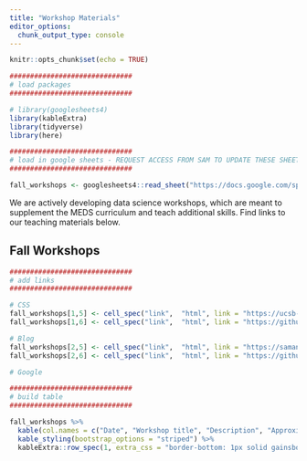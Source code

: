 ```yaml
---
title: "Workshop Materials"
editor_options: 
  chunk_output_type: console
---
```


```r
knitr::opts_chunk$set(echo = TRUE)

##############################
# load packages
##############################

# library(googlesheets4)
library(kableExtra)
library(tidyverse)
library(here)

##############################
# load in google sheets - REQUEST ACCESS FROM SAM TO UPDATE THESE SHEETS
##############################

fall_workshops <- googlesheets4::read_sheet("https://docs.google.com/spreadsheets/d/1C3YARs0diRMo2FF0VguO1B8uPByP7lNCkxLym-APV_0/edit?usp=sharing") 
```

We are actively developing data science workshops, which are meant to supplement the MEDS curriculum and teach additional skills. Find links to our teaching materials below.

## Fall Workshops

```r
##############################
# add links
##############################

# CSS
fall_workshops[1,5] <- cell_spec("link",  "html", link = "https://ucsb-meds.github.io/customizing-websites-css/#1")
fall_workshops[1,6] <- cell_spec("link",  "html", link = "https://github.com/UCSB-MEDS/customizing-websites-css")

# Blog
fall_workshops[2,5] <- cell_spec("link",  "html", link = "https://samanthacsik.github.io/posts/2021-09-21-my-first-test-post/")
fall_workshops[2,6] <- cell_spec("link",  "html", link = "https://github.com/UCSB-MEDS/writing-blogposts")

# Google

##############################
# build table 
##############################

fall_workshops %>% 
  kable(col.names = c("Date", "Workshop title", "Description", "Approximate duration", "Presentation materials", "GitHub repo"), format = "html", escape = FALSE) %>% 
  kable_styling(bootstrap_options = "striped") %>% 
  kableExtra::row_spec(1, extra_css = "border-bottom: 1px solid gainsboro") 
```
